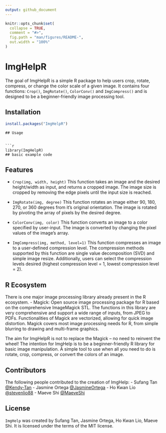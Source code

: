 ```yaml
---
output: github_document
---
```


<!-- README.md is generated from README.Rmd. Please edit that file -->

```r
knitr::opts_chunk$set(
  collapse = TRUE,
  comment = "#>",
  fig.path = "man/figures/README-",
  out.width = "100%"
)
```

# ImgHelpR

<!-- badges: start -->
<!-- badges: end -->

The goal of ImgHelpR is a simple R package to help users crop, rotate, compress, or change the color scale of a given image. It contains four functions: `Crop()`, `ImgRotate()`, `ColorConv()` and `ImgCompress()` and is designed to be a beginner-friendly image processing tool. 

## Installation


``` r
install.packages("ImgHelpR")
```

```
## Usage


```r
library(ImgHelpR)
## basic example code
```

## Features

- `Crop(img, width, height)` This function takes an image and the desired height/width as input, and returns a cropped image. The image size is cropped by removing the edge pixels until the input size is reached. 

- `ImgRotate(img, degree)` This function rotates an image either 90, 180, 270, or 360 degrees from it's original orientation. The image is rotated by pivoting the array of pixels by the desired degree. 

- `ColorConv(img, color)` This function converts an image to a color specified by user-input. The image is converted by changing the pixel values of the image's array. 

- `ImgCompress(img, method, level=1)` This function compresses an image to a user-defined compression level. The compression methods supported by this function are single value decomposition (SVD) and simple image resize. Additionally, users can select the compression levels desired (highest compression level = 1,  lowest compression level = 2).

## R Ecosystem

There is one major image processing library already present in the R ecosystem. 
- Magick: Open source image processing package for R based on the comprehensive ImageMagick STL. The functions in this library are very comprehensive and support a wide range of inputs, from JPEG to PDFs. Functionalities of Magick are vectorized, allowing for quick image distortion. Magick covers most image processing needs for R, from simple blurring to drawing and multi-frame graphics. 

The aim for ImgHelpR is not to replace the Magick -- no need to reinvent the wheel! The intention for ImgHelp is to be a beginner-friendly R library for basic image manipulation. A simple tool to use when all you need to do is rotate, crop, compress, or convert the colors of an image.


## Contributors

The following people contributed to the creation of ImgHelp:
- Sufang Tan [@Kendy-Tan](https://github.com/Kendy-Tan)
- Jasmine Ortega [@JasmineOrtega](https://github.com/jasmineortega)
- Ho Kwan Lio [@stevenlio88](https://github.com/stevenlio88)
- Maeve Shi [@MaeveShi](https://github.com/MaeveShi)

## License

`ImgHelp` was created by Sufang Tan, Jasmine Ortega, Ho Kwan Lio, Maeve Shi. It is licensed under the terms of the MIT license.